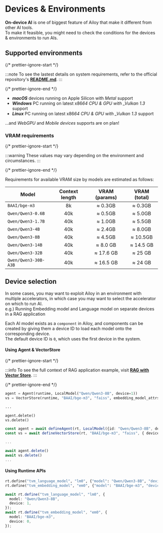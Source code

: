 # Devices & Environments

**On-device AI** is one of biggest feature of Ailoy that make it different from
other AI tools.  
To make it feasible, you might need to check the conditions for the devices &
environments to run AIs.

## Supported environments

{/* prettier-ignore-start */}

:::note
To see the lastest details on system requirements, refer to the official repository's **[README.md](https://github.com/brekkylab/ailoy/blob/main/README.md#requirements)**.
:::

{/* prettier-ignore-end */}

- **_macOS_** devices running on Apple Silicon with _Metal_ support
- **_Windows_** PC running on latest x86*64 CPU & GPU with \_Vulkan 1.3* support
- **_Linux_** PC running on latest x86*64 CPU & GPU with \_Vulkan 1.3* support

...and _WebGPU_ and _Mobile devices_ supports are on plan!

### VRAM requirements

{/* prettier-ignore-start */}

:::warning
These values may vary depending on the environment and circumstances.
:::

{/* prettier-ignore-end */}

Requirements for available VRAM size by models are estimated as follows:

| Model                | Context length | VRAM (params) | VRAM (total) |
| -------------------- | :------------: | :-----------: | :----------: |
| `BAAI/bge-m3`        |       8k       |    ≈ 0.3GB    |   ≈ 0.3GB    |
| `Qwen/Qwen3-0.6B`    |      40k       |    ≈ 0.5GB    |   ≈ 5.0GB    |
| `Qwen/Qwen3-1.7B`    |      40k       |    ≈ 1.0GB    |   ≈ 5.5GB    |
| `Qwen/Qwen3-4B`      |      40k       |    ≈ 2.4GB    |   ≈ 8.0GB    |
| `Qwen/Qwen3-8B`      |      40k       |    ≈ 4.5GB    |   ≈ 10.5GB   |
| `Qwen/Qwen3-14B`     |      40k       |   ≈ 8.0 GB    |  ≈ 14.5 GB   |
| `Qwen/Qwen3-32B`     |      40k       |   ≈ 17.6 GB   |   ≈ 25 GB    |
| `Qwen/Qwen3-30B-A3B` |      40k       |   ≈ 16.5 GB   |   ≈ 24 GB    |

## Device selection

In some cases, you may want to exploit Ailoy in an environment with multiple
accelerators, in which case you may want to select the accelerator on which to
run AI.  
e.g.) Running Embedding model and Language model on separate devices in a RAG
application

Each AI model exists as a `component` in Ailoy, and components can be created by
giving them a device ID to load each model onto the corresponding device.  
The default device ID is `0`, which uses the first device in the system.

#### Using Agent & VectorStore

<CodeTabs>

{/* prettier-ignore-start */}

:::info
To see the full context of RAG application example, visit **[RAG with Vector Store](/docs/tutorial/rag-with-vector-store)**.
:::

{/* prettier-ignore-end */}

```python
agent = Agent(runtime, LocalModel("Qwen/Qwen3-8B", device=1))
vs = VectorStore(runtime, "BAAI/bge-m3", "faiss", embedding_model_attrs={"device": 0})

...

agent.delete()
vs.delete()
```

```typescript
const agent = await defineAgent(rt, LocalModel({id: "Qwen/Qwen3-8B", device: 1}));
const vs = await defineVectorStore(rt, "BAAI/bge-m3", "faiss", { device : 0 });

...

await agent.delete()
await vs.delete()
...
```

</CodeTabs>

#### Using Runtime APIs

<CodeTabs>

```python
rt.define("tvm_language_model", "lm0", {"model": "Qwen/Qwen3-8B", "device": 1})
rt.define("tvm_embedding_model", "em0", {"model": "BAAI/bge-m3", "device": 0})
```

```typescript
await rt.define("tvm_language_model", "lm0", {
  model: "Qwen/Qwen3-8B",
  device: 1,
});
await rt.define("tvm_embedding_model", "em0", {
  model: "BAAI/bge-m3",
  device: 0,
});
```

</CodeTabs>
